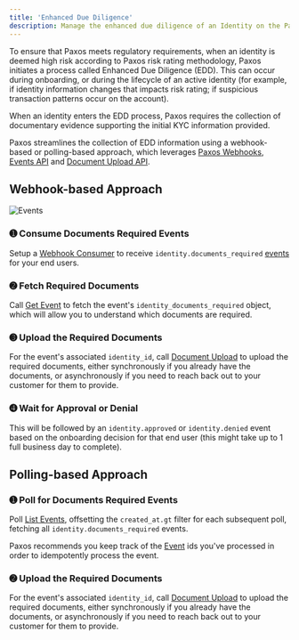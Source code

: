 ```yaml
---
title: 'Enhanced Due Diligence'
description: Manage the enhanced due diligence of an Identity on the Paxos Platform.
---
```









To ensure that Paxos meets regulatory requirements, when an identity is deemed high risk according to Paxos risk rating methodology, Paxos initiates a process called Enhanced Due Diligence (EDD).
This can occur during onboarding, or during the lifecycle of an active identity (for example, if identity information changes that impacts risk rating; if suspicious transaction patterns occur on the account).

When an identity enters the EDD process, Paxos requires the collection of documentary evidence supporting the initial KYC information provided.

Paxos streamlines the collection of EDD information using a webhook-based or polling-based approach, which leverages [Paxos Webhooks](/guides/webhooks), [Events API](/api-reference/events) and [Document Upload API](/api-reference/endpoints/identity-documents/document-upload).

## Webhook-based Approach

![Events](/images/events.png)

### ➊ Consume Documents Required Events

Setup a [Webhook Consumer](/guides/webhooks/quickstart) to receive `identity.documents_required` [events](/api-reference/events) for your end users.

### ➋ Fetch Required Documents

Call [Get Event](/api-reference/endpoints/events/get-event) to fetch the event's `identity_documents_required` object, which will allow you to understand which documents are required.

### ➌ Upload the Required Documents

For the event's associated `identity_id`, call [Document Upload](/api-reference/endpoints/identity-documents/document-upload) to upload the required documents, either synchronously if you already have the documents, or asynchronously if you need to reach back out to your customer for them to provide.

### ➍ Wait for Approval or Denial

This will be followed by an `identity.approved` or `identity.denied` event based on the onboarding decision for that end user (this might take up to 1 full business day to complete).

## Polling-based Approach

### ➊ Poll for Documents Required Events

Poll [List Events](/api-reference/endpoints/events/list-events), offsetting the `created_at.gt` filter for each subsequent poll, fetching all `identity.documents_required` events.

<Info>

Paxos recommends you keep track of the [Event](/api-reference/events) ids you've processed in order to idempotently process the event.

</Info>

### ➋ Upload the Required Documents

For the event's associated `identity_id`, call [Document Upload](/api-reference/endpoints/identity-documents/document-upload) to upload the required documents, either synchronously if you already have the documents, or asynchronously if you need to reach back out to your customer for them to provide.
